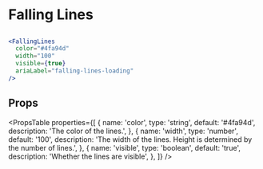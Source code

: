 ---
---


# Falling Lines

## <FallingLines/>

```jsx live
<FallingLines
  color="#4fa94d"
  width="100"
  visible={true}
  ariaLabel="falling-lines-loading"
/>
```

## Props

<PropsTable
  properties={[
    {
      name: 'color',
      type: 'string',
      default: '#4fa94d',
      description: 'The color of the lines.',
    },
    {
      name: 'width',
      type: 'number',
      default: '100',
      description:
        'The width of the lines. Height is determined by the number of lines.',
    },
    {
      name: 'visible',
      type: 'boolean',
      default: 'true',
      description: 'Whether the lines are visible',
    },
  ]}
/>
